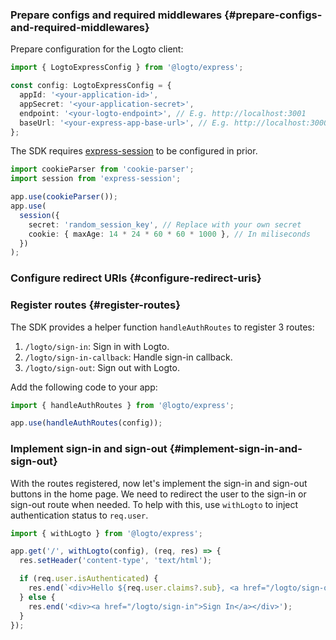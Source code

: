 
### Prepare configs and required middlewares \{#prepare-configs-and-required-middlewares}

Prepare configuration for the Logto client:

```ts title="app.ts"
import { LogtoExpressConfig } from '@logto/express';

const config: LogtoExpressConfig = {
  appId: '<your-application-id>',
  appSecret: '<your-application-secret>',
  endpoint: '<your-logto-endpoint>', // E.g. http://localhost:3001
  baseUrl: '<your-express-app-base-url>', // E.g. http://localhost:3000
};
```

The SDK requires [express-session](https://www.npmjs.com/package/express-session) to be configured in prior.

```ts title="app.ts"
import cookieParser from 'cookie-parser';
import session from 'express-session';

app.use(cookieParser());
app.use(
  session({
    secret: 'random_session_key', // Replace with your own secret
    cookie: { maxAge: 14 * 24 * 60 * 60 * 1000 }, // In miliseconds
  })
);
```

### Configure redirect URIs \{#configure-redirect-uris}

<SignInFlowSummary />

<AssumingUrl />

<WebConfigureRedirectUris />

### Register routes \{#register-routes}

The SDK provides a helper function `handleAuthRoutes` to register 3 routes:

1. `/logto/sign-in`: Sign in with Logto.
2. `/logto/sign-in-callback`: Handle sign-in callback.
3. `/logto/sign-out`: Sign out with Logto.

Add the following code to your app:

```ts title="app.ts"
import { handleAuthRoutes } from '@logto/express';

app.use(handleAuthRoutes(config));
```

### Implement sign-in and sign-out \{#implement-sign-in-and-sign-out}

With the routes registered, now let's implement the sign-in and sign-out buttons in the home page. We need to redirect the user to the sign-in or sign-out route when needed. To help with this, use `withLogto` to inject authentication status to `req.user`.

```ts title="app.ts"
import { withLogto } from '@logto/express';

app.get('/', withLogto(config), (req, res) => {
  res.setHeader('content-type', 'text/html');

  if (req.user.isAuthenticated) {
    res.end(`<div>Hello ${req.user.claims?.sub}, <a href="/logto/sign-out">Sign Out</a></div>`);
  } else {
    res.end('<div><a href="/logto/sign-in">Sign In</a></div>');
  }
});
```

<Checkpoint />
